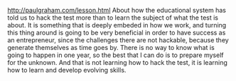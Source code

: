 http://paulgraham.com/lesson.html About how the educational system has told us to hack the test more than to learn the subject of what the test is about. 
It is something that is deeply embeded in how we work, and turning this thing around is going to be very beneficial in order to have success as an entrepreneur,
since the challenges there are not hackable, because they generate themselves as time goes by. There is no way to know what is going to happen in one year, 
so the best that I can do is to prepare myself for the unknown. And that is not learning how to hack the test, it is learning how to learn and develop evolving
skills.
